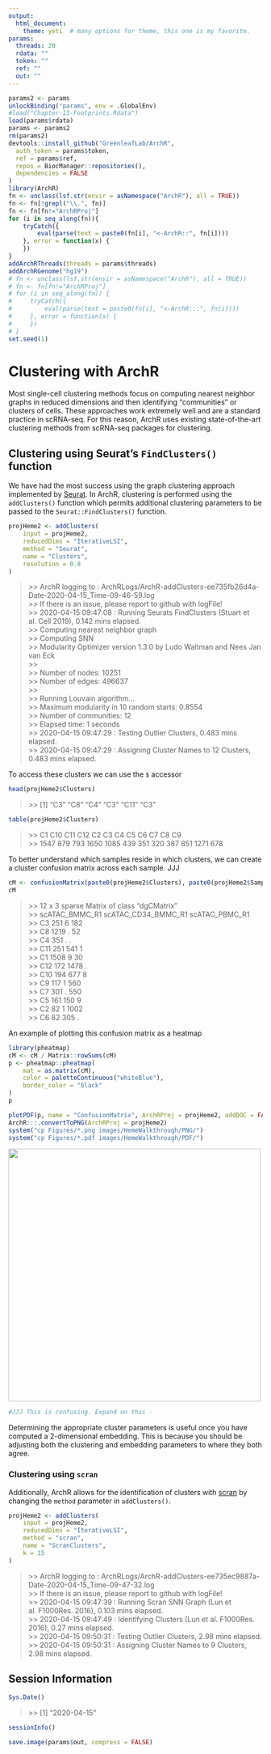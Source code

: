```yaml
---
output:
  html_document:
    theme: yeti  # many options for theme, this one is my favorite.
params:
  threads: 20
  rdata: ""
  token: ""
  ref: ""
  out: ""
---
```


```r
params2 <- params
unlockBinding("params", env = .GlobalEnv)
#load("Chapter-13-Footprints.Rdata")
load(params$rdata)
params <- params2
rm(params2)
devtools::install_github("GreenleafLab/ArchR", 
  auth_token = params$token, 
  ref = params$ref,
  repos = BiocManager::repositories(),
  dependencies = FALSE
)
library(ArchR)
fn <- unclass(lsf.str(envir = asNamespace("ArchR"), all = TRUE))
fn <- fn[!grepl("\\.", fn)]
fn <- fn[fn!="ArchRProj"]
for (i in seq_along(fn)){
    tryCatch({
        eval(parse(text = paste0(fn[i], "<-ArchR::", fn[i])))
    }, error = function(x) {
    })
}
addArchRThreads(threads = params$threads)
addArchRGenome("hg19")
# fn <- unclass(lsf.str(envir = asNamespace("ArchR"), all = TRUE))
# fn <- fn[fn!="ArchRProj"]
# for (i in seq_along(fn)) {
#     tryCatch({
#         eval(parse(text = paste0(fn[i], "<-ArchR:::", fn[i])))
#     }, error = function(x) {
#     })
# }
set.seed(1)
```

# Clustering with ArchR

Most single-cell clustering methods focus on computing nearest neighbor graphs in reduced dimensions and then identifying "communities" or clusters of cells. These approaches work extremely well and are a standard practice in scRNA-seq. For this reason, ArchR uses existing state-of-the-art clustering methods from scRNA-seq packages for clustering.

## Clustering using Seurat's `FindClusters()` function

We have had the most success using the graph clustering approach implemented by [Seurat](https://github.com/satijalab/seurat). In ArchR, clustering is performed using the `addClusters()` function which permits additional clustering parameters to be passed to the `Seurat::FindClusters()` function.

```r
projHeme2 <- addClusters(
	input = projHeme2,
    reducedDims = "IterativeLSI",
    method = "Seurat",
    name = "Clusters",
    resolution = 0.8
)
```
>\>\> ArchR logging to : ArchRLogs/ArchR-addClusters-ee735fb26d4a-Date-2020-04-15_Time-09-46-59.log  
>\>\> If there is an issue, please report to github with logFile!  
>\>\> 2020-04-15 09:47:08 : Running Seurats FindClusters (Stuart et al. Cell 2019), 0.142 mins elapsed.  
>\>\> Computing nearest neighbor graph  
>\>\> Computing SNN  
>\>\> Modularity Optimizer version 1.3.0 by Ludo Waltman and Nees Jan van Eck  
>\>\>   
>\>\> Number of nodes: 10251  
>\>\> Number of edges: 496637  
>\>\>   
>\>\> Running Louvain algorithm...  
>\>\> Maximum modularity in 10 random starts: 0.8554  
>\>\> Number of communities: 12  
>\>\> Elapsed time: 1 seconds  
>\>\> 2020-04-15 09:47:29 : Testing Outlier Clusters, 0.483 mins elapsed.  
>\>\> 2020-04-15 09:47:29 : Assigning Cluster Names to 12 Clusters, 0.483 mins elapsed.  

To access these clusters we can use the `$` accessor

```r
head(projHeme2$Clusters)
```
>\>\> [1] "C3"  "C8"  "C4"  "C3"  "C11" "C3"  
```r
table(projHeme2$Clusters)
```
>\>\>   C1  C10  C11  C12   C2   C3   C4   C5   C6   C7   C8   C9  
>\>\> 1547  879  793 1650 1085  439  351  320  387  851 1271  678  

To better understand which samples reside in which clusters, we can create a cluster confusion matrix across each sample. JJJ

```r
cM <- confusionMatrix(paste0(projHeme2$Clusters), paste0(projHeme2$Sample))
cM
```
>\>\> 12 x 3 sparse Matrix of class "dgCMatrix"  
>\>\>     scATAC_BMMC_R1 scATAC_CD34_BMMC_R1 scATAC_PBMC_R1  
>\>\> C3             251                   6            182  
>\>\> C8            1219                   .             52  
>\>\> C4             351                   .              .  
>\>\> C11            251                 541              1  
>\>\> C1            1508                   9             30  
>\>\> C12            172                1478              .  
>\>\> C10            194                 677              8  
>\>\> C9             117                   1            560  
>\>\> C7             301                   .            550  
>\>\> C5             161                 150              9  
>\>\> C2              82                   1           1002  
>\>\> C6              82                 305              .  

An example of plotting this confusion matrix as a heatmap

```r
library(pheatmap)
cM <- cM / Matrix::rowSums(cM)
p <- pheatmap::pheatmap(
    mat = as.matrix(cM), 
    color = paletteContinuous("whiteBlue"), 
    border_color = "black"
)
p
```

```r
plotPDF(p, name = "ConfusionMatrix", ArchRProj = projHeme2, addDOC = FALSE)
ArchR:::.convertToPNG(ArchRProj = projHeme2)
system("cp Figures/*.png images/HemeWalkthrough/PNG/")
system("cp Figures/*.pdf images/HemeWalkthrough/PDF/")
```

![](images/HemeWalkthrough/PNG/ConfusionMatrix_1.png){width=500 height=500}

```r
#JJJ This is confusing. Expand on this - 
```
Determining the appropriate cluster parameters is useful once you have computed a 2-dimensional embedding. This is because you should be adjusting both the clustering and embedding parameters to where they both agree. 

### Clustering using `scran`

Additionally, ArchR allows for the identification of clusters with [scran](https://bioconductor.org/packages/release/bioc/html/scran.html) by changing the `method` parameter in `addClusters()`.

```r
projHeme2 <- addClusters(
    input = projHeme2,
    reducedDims = "IterativeLSI",
    method = "scran",
    name = "ScranClusters",
    k = 15
)
```
>\>\> ArchR logging to : ArchRLogs/ArchR-addClusters-ee735ec9887a-Date-2020-04-15_Time-09-47-32.log  
>\>\> If there is an issue, please report to github with logFile!  
>\>\> 2020-04-15 09:47:39 : Running Scran SNN Graph (Lun et al. F1000Res. 2016), 0.103 mins elapsed.  
>\>\> 2020-04-15 09:47:49 : Identifying Clusters (Lun et al. F1000Res. 2016), 0.27 mins elapsed.  
>\>\> 2020-04-15 09:50:31 : Testing Outlier Clusters, 2.98 mins elapsed.  
>\>\> 2020-04-15 09:50:31 : Assigning Cluster Names to 9 Clusters, 2.98 mins elapsed.  

## Session Information  

```r
Sys.Date()
```
>\>\> [1] "2020-04-15"

```r
sessionInfo()
```

```r
save.image(params$out, compress = FALSE)
```